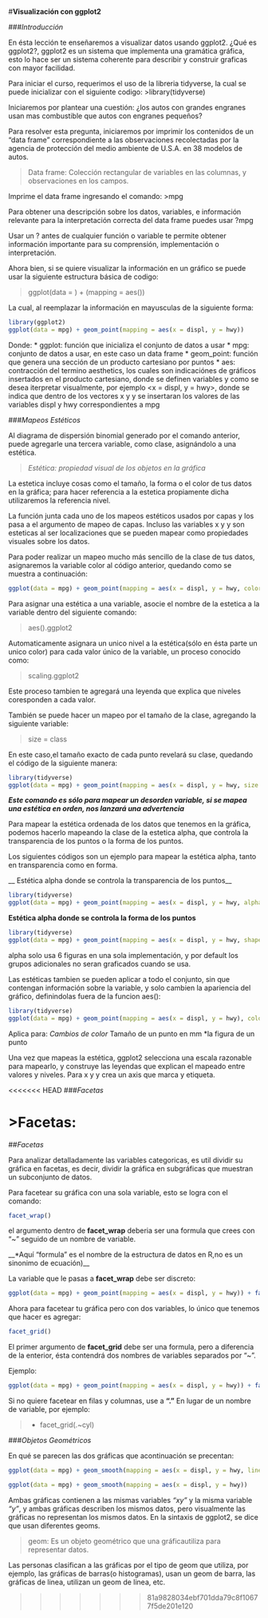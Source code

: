 #**Visualización con ggplot2**

###*Introducción* 

En ésta lección te enseñaremos a visualizar datos usando ggplot2. ¿Qué es ggplot2?, ggplot2 es un sistema que implementa una gramática gráfica, esto lo hace ser un sistema coherente para describir y construir graficas  con mayor facilidad.

Para iniciar el curso, requerimos el uso de la libreria tidyverse, la cual se puede inicializar con el siguiente codigo:
>library(tidyverse)

Iniciaremos por plantear una cuestión: ¿los autos con grandes engranes usan mas combustible que autos con engranes pequeños?

Para resolver esta pregunta, iniciaremos por imprimir los contenidos de un "data frame" correspondiente a las observaciones recolectadas por la agencia de protección del medio ambiente de U.S.A. en 38 modelos de autos.

>Data frame: Colección rectangular de variables en las columnas, y observaciones en los campos. 

Imprime el data frame ingresando el comando:
>mpg

Para obtener una descripción sobre los datos, variables, e información relevante para la interpretación correcta del data frame puedes usar ?mpg

Usar un ? antes de cualquier función o variable te permite obtener información importante para su comprensión, implementación o interpretación.

Ahora bien, si se quiere visualizar la información en un gráfico se puede usar la siguiente estructura básica de codigo:

>ggplot(data = <DATOS>) + <GEOM_FUNCIÓN>(mapping = aes(<MAPPEADOS>))

La cual, al reemplazar la información en mayusculas de la siguiente forma: 

```r
library(ggplot2)
ggplot(data = mpg) + geom_point(mapping = aes(x = displ, y = hwy))
```

Donde: 
* ggplot: función que inicializa el conjunto de datos a usar
* mpg: conjunto de datos a usar, en este caso un data frame
* geom_point: función que genera una sección de un producto cartesiano por puntos
* aes: contracción del termino aesthetics, los cuales son indicaciónes de gráficos insertados en el producto cartesiano, donde se definen variables y como se desea iterpretar visualmente, por ejemplo <x = displ, y = hwy>, donde se indica que dentro de los vectores x y y se insertaran los valores de las variables displ y hwy correspondientes a mpg


###*Mapeos Estéticos*

Al diagrama de dispersión binomial generado por el comando anterior, puede agregarle una tercera variable, como clase, asignándolo a una estética.

>*Estética: propiedad visual de los objetos en la gráfica*

La estetica incluye cosas como el tamaño, la forma o el color de tus datos en la gráfica; para hacer referencia a la estetica propiamente dicha utilizaremos la referencia nivel.

La función junta cada uno de los mapeos estéticos usados por capas y los pasa a el argumento de mapeo de capas. Incluso las variables x y y son esteticas al ser localizaciones que se pueden mapear como propiedades visuales sobre los datos.

Para poder realizar un mapeo mucho más sencillo de la clase de tus datos, asignaremos la variable  color al código anterior, quedando como se muestra a continuación:

```r
ggplot(data = mpg) + geom_point(mapping = aes(x = displ, y = hwy, color = class))
```

Para asignar una estética a una variable, asocie el nombre de la estetica a la variable dentro del siguiente comando:


>aes().ggplot2


Automaticamente asignara un unico nivel a la estética(sólo en ésta parte un unico color) para cada valor único de la variable, un proceso conocido como:

>scaling.ggplot2

Este proceso tambien te agregará una leyenda que explica que niveles coresponden a cada valor.

También se puede hacer un mapeo por el tamaño de la clase, agregando la siguiente variable:

>size = class


En este caso,el tamaño exacto de cada punto revelará su clase, quedando el código de la siguiente manera:

```r
library(tidyverse)
ggplot(data = mpg) + geom_point(mapping = aes(x = displ, y = hwy, size = class))
```

__*Este comando es sólo para mapear un desorden variable, si se mapea una estética en orden, nos lanzará una advertencia*__

Para mapear la estética ordenada de los datos que tenemos en la gráfica, podemos hacerlo mapeando la clase de la estetica alpha, que controla la transparencia de los puntos o la forma de los puntos.

Los siguientes códigos son un ejemplo para mapear la estética alpha, tanto en transparencia como en forma.

__ Estética alpha donde se controla la transparencia de los puntos__

```r
library(tidyverse)
ggplot(data = mpg) + geom_point(mapping = aes(x = displ, y = hwy, alpha = class))
```

__Estética alpha donde se controla la forma de los puntos__

```r
library(tidyverse)
ggplot(data = mpg) + geom_point(mapping = aes(x = displ, y = hwy, shape = class))
```
alpha solo usa 6 figuras en una sola implementación, y por default los grupos adicionales no seran graficados cuando se usa.

Las estéticas tambien se pueden aplicar a todo el conjunto, sin que contengan información sobre la variable, y solo cambien la apariencia del gráfico, definindolas fuera de la funcion aes():

```r
library(tidyverse)
ggplot(data = mpg) + geom_point(mapping = aes(x = displ, y = hwy), color = "blue")
```

Aplica para:
*Cambios de color
*Tamaño de un punto en mm
*la figura de un punto

Una vez que mapeas la estética, ggplot2 selecciona una escala razonable para mapearlo, y construye las leyendas que explican el mapeado entre valores y niveles. Para x y y crea un axis que marca y etiqueta.

<<<<<<< HEAD
###*Facetas*

>Facetas: 
=======

##*Facetas*

Para analizar detalladamente las variables categoricas, es util dividir su gráfica en facetas, es decir, dividir la gráfica en subgráficas que muestran un subconjunto de datos.

Para facetear su gráfica con una sola variable, esto se logra con el comando:

```r
facet_wrap()
```

el argumento dentro de __facet_wrap__ deberia ser una formula que crees  con "~" seguido de un nombre de variable.

__*Aquí "formula" es el nombre de la estructura de datos en R,no es un sinonimo de ecuación)__

La variable que le pasas a __facet_wrap__ debe ser discreto:

```r
ggplot(data = mpg) + geom_point(mapping = aes(x = displ, y = hwy)) + facet_wrap(~ class, nrow = 2)
```

Ahora para facetear tu gráfica pero con dos variables, lo único que tenemos que hacer es agregar:

```r
facet_grid()
```

El primer argumento de __facet_grid__ debe ser una formula, pero a diferencia de la enterior, ésta contendrá dos nombres de variables separados por "~".

Ejemplo:

```r
ggplot(data = mpg) + geom_point(mapping = aes(x = displ, y = hwy)) + facet_grid(drv ~ cyl)
```

Si no quiere facetear en filas y columnas, use a **"."** En lugar de un nombre de variable, por ejemplo:

> + facet_grid(.~cyl)


###*Objetos Geométricos*

En qué se parecen las dos gráficas que acontinuación se precentan:

```r
ggplot(data = mpg) + geom_smooth(mapping = aes(x = displ, y = hwy, linetype = drv))
```

```r
ggplot(data = mpg) + geom_smooth(mapping = aes(x = displ, y = hwy))
```


Ambas gráficas contienen a las mismas variables *"xy"* y la misma variable *"y"*, y ambas gráficas describen los mismos datos, pero visualmente las gráficas no representan los mismos datos. En la sintaxis de ggplot2, se dice que usan diferentes geoms.

> geom: Es un objeto geométrico que una gráficautiliza para representar datos.

Las personas clasifican a las gráficas por el tipo de geom que utiliza, por ejemplo, las gráficas de barras(o histogramas), usan un geom de barra, las gráficas de linea, utilizan un geom de linea, etc. 



>>>>>>> 81a9828034ebf701dda79c8f10677f5de201e120
